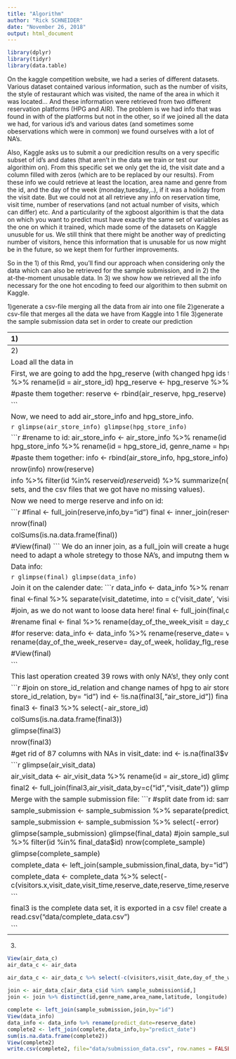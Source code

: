 ```yaml
---
title: "Algorithm"
author: "Rick SCHNEIDER"
date: "November 26, 2018"
output: html_document
---
```


```r
library(dplyr)
library(tidyr)
library(data.table)
```

On the kaggle competition website, we had a series of different datasets. Various dataset contained various information, such as the number of visits, the style of restaurant which was visited, the name of the area in which it was located... And these information were retrieved from two different reservation platforms (HPG and AIR). The problem is we had info that was found in with of the platforms but not in the other, so if we joined all the data we had, for various id's and various dates (and sometimes some obeservations which were in common) we found ourselves with a lot of NA's.

Also, Kaggle asks us to submit a our predicition results on a very specific subset of id's and dates (that aren't in the data we train or test our algorithim on). From this specific set we only get the id, the visit date and a column filled with zeros (which are to be replaced by our results). From these info we could retrieve at least the location, area name and genre from the id, and the day of the week (monday,tuesday,..), if it was a holiday from the visit date. But we could not at all retrieve any info on reservation time, visit time, number of reservations (and not actual number of visits, which can differ) etc. And a particularity of the xgboost algorithim is that the data on which you want to predict must have exactly the same set of variables as the one on which it trained, which made some of the datasets on Kaggle unusuble for us. 
We still think that there might be another way of predicting number of visitors, hence this information that is unusable for us now might be in the future, so we kept them for further improvements.

So in the 1) of this Rmd, you'll find our approach when considering only the data which can also be retrieved for the sample submission, and in 2) the at-the-moment unusable data. In 3) we show how we retrieved all the info necessary for the one hot encoding to feed our algorithim to then submit on Kaggle.

1)generate a csv-file merging all the data from air into one file
2)generate a csv-file that merges all the data we have from Kaggle into 1 file
3)generate the sample submission data set in order to create our prediction

----------------------------------------------------------------------------------------------------------------
1)


# AIR :

While looking at this we found something weird, since we decided not to use the reservation info since we can't get them from the sample submission, we only need the air_visit_data and air_store_info and potentially the HPG data if we assume that the reserve visitors actually correspond to the real visitors (everyone showed up !)

## Without reserve info :

### Adding store info

```r
air_store_info <- fread("data/air_store_info.csv")
air_visit_data <- fread("data/air_visit_data.csv")
air_data <- full_join(air_visit_data,air_store_info, by = "air_store_id") %>%
  rename(id = air_store_id) %>%
  rename(genre_name = air_genre_name) %>%
  rename(area_name = air_area_name)

summary(is.na(air_data)) # No NA's.
```

### Adding date info

```r
date_info <- fread("data/date_info.csv")
date_info <- date_info %>%
  rename(visit_date = calendar_date)

air_data <- left_join(air_data,date_info,by="visit_date") %>%
  rename(day_of_the_week_visit = day_of_week) %>%
  rename(holiday_flg_visit = holiday_flg) # CAREFULL, here it's an inner join, some days there were just no restaurants open

summary(is.na(air_data)) # No NA's.
names(air_data)

```


### Generate csv file:

export and output as air_data.csv
```r
write.csv(air_data, file="data/air_data.csv", row.names = FALSE) 
final_data <- read.csv("data/complete_data.csv")
View(air_data)
air_data %>% distinct(genre_name)
```







----------------------------------------------------------------------------------------------------------------
2)

Load all the data in
```r
air_reserve <- read.csv("data/air_reserve.csv")                   #check
air_store_info <- read.csv("data/air_store_info.csv")             #check
air_visit_data <- read.csv("data/air_visit_data.csv")             
data_info <- read.csv("data/date_info.csv")                       #check
hpg_reserve <- read.csv("data/hpg_reserve.csv")                   #check
hpg_store_info <- read.csv("data/hpg_store_info.csv")             #check
store_id_relation <- read.csv("data/store_id_relation.csv")       #check
sample_submission <- read.csv("data/sample_submission.csv")
```


First, we are going to add the hpg_reserve (with changed hpg ids to air ids) to the air_reserve, and call the data set global:
```r

#rename to id:
air_reserve <- air_reserve %>% rename(id = air_store_id)
hpg_reserve <- hpg_reserve %>% rename(id = hpg_store_id)


#paste them together:
reserve <- rbind(air_reserve, hpg_reserve)

```

Now, we need to add air_store_info and hpg_store_info.

```r
glimpse(air_store_info)
glimpse(hpg_store_info)
```

```r
#rename to id:
air_store_info <- air_store_info %>% 
                    rename(id = air_store_id,
                           genre_name = air_genre_name,
                           area_name = air_area_name)
hpg_store_info <- hpg_store_info %>% 
                    rename(id = hpg_store_id,
                           genre_name = hpg_genre_name,
                           area_name = hpg_area_name)

#paste them together:
info <- rbind(air_store_info, hpg_store_info)

nrow(info)
nrow(reserve)

info %>% filter(id %in% reserve$id) %>% summarize(n())
reserve %>% filter(id %in% info$id) %>% summarize(n())
```
At this point, we have not generated NA's yet (which is normal, as we have not merged the data sets, and the csv files that we got have no missing values).

Now we need to merge reserve and info on id:

```r
#final <- full_join(reserve,info,by="id")
final <- inner_join(reserve,info,by="id")

nrow(final)

colSums(is.na.data.frame(final))

#View(final)
```
We do an inner join, as a full_join will create a huge chunk of missing data, and will create a data set that will not be helpful for the prediction. We would need to adapt a whole stretegy to those NA's, and imputng them would not make much sense, as we do not have enough data to predict/impute them well.


Data info:

```r
glimpse(final)
glimpse(data_info)
```
 
Join it on the calender date:
```r
data_info <- data_info %>% 
                    rename(visit_date= calendar_date)

final <-final %>% 
                separate(visit_datetime, into = c('visit_date', 'visit_time'), sep = 10) %>% 
                separate(reserve_datetime, into = c('reserve_date', 'reserve_time'), sep = 10)

#join, as we do not want to loose data here!
final <- full_join(final,data_info,by="visit_date")

#rename
final <- final %>% 
            rename(day_of_the_week_visit = day_of_week,
                   holiday_flg_visit = holiday_flg)

#for reserve:
data_info <- data_info %>% 
                    rename(reserve_date= visit_date)
final <- full_join(final,data_info,by="reserve_date")
#rename
final <- final %>% 
            rename(day_of_the_week_reserve= day_of_week,
                   holiday_flg_reserve = holiday_flg)

#View(final)

```

This last operation created 39 rows with only NA's!, they only contain dates, and should therefore be deleted.
```r
colSums(is.na.data.frame(final))
nrow(final)                          #963.725
final <- drop_na(final)              #963.686
nrow(final)
colSums(is.na.data.frame(final))
```


```r
#join on store_id_relation and change names of hpg to air
store_id_relation <- store_id_relation  %>% 
                    rename(id = hpg_store_id)
final3 <- full_join(final, store_id_relation, by= "id")
ind <- !is.na(final3[,"air_store_id"])
final3[ind,"id"] <- as.character(final3[ind,"air_store_id"])

final3 <- final3 %>% select(-air_store_id)

colSums(is.na.data.frame(final3))

glimpse(final3)

nrow(final3)

#get rid of 87 columns with NAs in visit_date:
ind <- is.na(final3$visit_date)
final3 <- final3[!ind,]
```


```r
glimpse(air_visit_data)

air_visit_data <- air_visit_data %>% 
                    rename(id = air_store_id)
glimpse(final3)

final2 <- full_join(final3,air_visit_data,by=c("id","visit_date"))
glimpse(final2)
colSums(is.na.data.frame(final2))
```




Merge with the sample submission file:
```r
#split date from id:  
sample_submission <- sample_submission %>% 
                        separate(id, into = c("id","predict_date"), sep=20)  

sample_submission <- sample_submission %>% 
                        separate(predict_date, into = c("error","predict_date"), sep=1) 

sample_submission <- sample_submission %>% 
                        select(-error)


glimpse(sample_submission)
glimpse(final_data)
#join sample_submission with data:
nrow(sample_submission)
nrow(final_data)
complete_sample <- sample_submission %>% filter(id %in% final_data$id)
nrow(complete_sample)

glimpse(complete_sample)


complete_data <- left_join(sample_submission,final_data, by="id")
glimpse(complete_data)
complete_data <- complete_data %>% distinct(id,predict_date)

complete_data <- complete_data %>% 
                  select(-c(visitors.x,visit_date,visit_time,reserve_date,reserve_time,reserve_visitors,day_of_the_week_visit,holiday_flg_visit,day_of_the_week_reserve,holiday_flg_reserve,visitors.y))


```



final3 is the complete data set, it is exported in a csv file!
create a csv file:
```r
write.csv(final2, file="data/complete_data.csv", row.names = FALSE) 
final_data <- read.csv("data/complete_data.csv")

```


----------------------------------------------------------------------------------------------------------------

3)

```r
View(air_data_c)
air_data_c <- air_data

air_data_c <- air_data_c %>% select(-c(visitors,visit_date,day_of_the_week_visit,holiday_flg_visit))
  
join <- air_data_c[air_data_c$id %in% sample_submission$id,]
join <- join %>% distinct(id,genre_name,area_name,latitude, longitude)

complete <- left_join(sample_submission,join,by="id")
View(data_info)
data_info <- data_info %>% rename(predict_date=reserve_date)
complete2 <- left_join(complete,data_info,by="predict_date")
sum(is.na.data.frame(complete2))
View(complete2)
write.csv(complete2, file="data/submission_data.csv", row.names = FALSE) 
```





